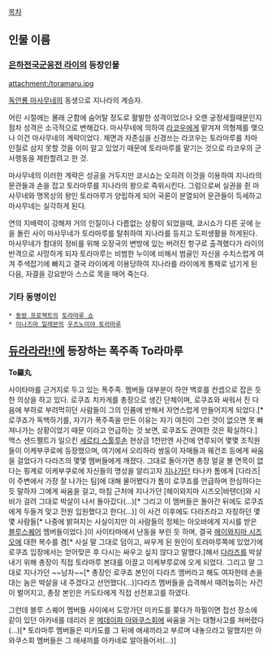 [[목차]]

== 인물 이름 ==
=== [[은하전국군웅전 라이]]의 등장인물 ===
attachment:/toramaru.jpg

[[독안룡 마사무네]]의 동생으로 지나라의 계승자.

어린 시절에는 몰래 군함에 숨어탈 정도로 활발한 성격이었으나 오랜 궁정세월때문인지 점차 성격은 소극적으로 변해갔다. 마사무네에 의하여 [[라코우]]에게 맡겨져 의형제를 맺으나 이건 마사무네의 계략이었다. 체면과 자존심을 신경쓰는 라코우는 토라마루를 차마 인질로 삼지 못할 것을 이미 알고 있었기 때문에 토라마루를 맡기는 것으로 라코우의 군사행동을 제한할려고 한 것. 

마사무네의 이러한 계략은 성공을 거두지만 쿄시쇼는 오히려 이것을 이용하여 지나라의 문관들과 손을 잡고 토라마루를 지나라의 왕으로 즉위시킨다. 그럼으로써 실권을 쥔 마사무네와 명목상의 왕인 토라마루가 양립하게 되어 국론이 분열되어 문관들이 득세하고 마사무네는 실각하게 된다. 

연의 지배력이 강해져 거의 인질이나 다름없는 상황이 되었을때, 쿄시쇼가 다른 곳에 눈을 돌린 사이 마사무네가 토라마루를 탈취하여 지나라를 등지고 도피생활을 하게된다. 마사무네가 함대의 정비를 위해 오장국의 변방에 있는 버려진 항구로 출격했다가 라이의 반격으로 사망하게 되자 토라마루는 비범한 누이에 비해서 범골인 자신을 수치스럽게 여겨 주색잡기에 빠지고 결국 라이에게 이용당하여 지나라를 라이에게 통채로 넘기게 된 다음, 자결을 강요받아 스스로 목을 매어 죽는다.

=== 기타 동명이인 ===
 * [[동방 프로젝트]]의 [[토라마루 쇼]]
 * [[이나즈마 일레븐]]의 [[우츠노미야 토라마루]]

== [[듀라라라!!]]에 등장하는 폭주족 To라마루 ==
'''To羅丸'''

사이타마를 근거지로 두고 있는 폭주족. 멤버들 대부분이 하얀 백호를 컨셉으로 잡은 듯한 의상을 하고 있다.
로쿠죠 치카게를 총장으로 생긴 단체이며, 로쿠죠와 싸워서 진 다음에 부하로 부려먹히던 사람들이 그의 인품에 반해서 자연스럽게 만들어지게 되었다.[* 로쿠죠가 독백하기를, 자기가 폭주족을 만든 이유는 자기 여친이 그런 것이 없으면 못 빠져나가는 상황이었기 때문 이라고 언급하는 것 보면, 로쿠죠도 관여한 것은 확실하다.]
맥스 샌드펠트가 일으킨 [[세르티 스툴루손]] 현상금 1천만엔 사건에 연루되어 몇몇 조직원들이 이케부쿠로에 등장했으며, 여기에서 오리하라 쌍둥이 자매들과 웨건조 등에게 싸움을 걸었다가 다라즈의 몇몇 멤버들에게 깨졌다. 그대로 돌아가면 총장 얼굴 볼 면목이 없다는 핑계로 이케부쿠로에 자신들의 명성을 알리고자 [[지나가던]] 타나카 톰에게 [다라즈|이 주변에서 가장 잘 나가는 팀]에 대해 물어봤다가 톰이 로쿠죠를 언급하며 한심하다는 듯 말하자 그에게 싸움을 걸고, 마침 근처에 지나가던 [헤이와지마 시즈오|바텐더]와 시비가 걸려 그대로 박살이 나서 돌아갔다(...)[* 그리고 이 멤버들은 돌아간 뒤에도 로쿠죠에게 두들겨 맞고 전원 입원했다고 한다(...)]
이 사건 이후에도 다라즈라고 자칭하던 몇몇 사람들[* 나중에 밝혀지는 사실이지만 이 사람들의 정체는 아오바에게 지시를 받은 [[블루스퀘어]] 멤버들이었다.]이 사이타마에서 난동을 부린 듯 하며, 결국 [[헤이와지마 시즈오]]에 대한 복수를 겸[* 사실 말 그대로 덤이고, 싸우게 된 원인이 토라마루쪽에 있었기에 로쿠죠 입장에서는 얻어맞은 후 다시는 싸우고 싶지 않다고 말했다.]해서 [[다라즈]]를 박살내기 위해 총장이 직접 토라마루 본대를 이끌고 이케부루로에 오게 되었다. 그리고 말 그대로 지나가던 ~~남자~~[* 총장인 로쿠죠 본인이 다라즈 멤버라고 해도 여자한테 손을 대는 놈은 박살을 내 주겠다고 선언했다(...)]다라즈 멤버들을 습격해서 때려눕히는 사건이 벌어지고, 총장 본인은 카도타에게 직접 선전포고를 하였다.

그런데 블루 스퀘어 멤버들 사이에서 도망가던 미카도를 쫒다가 하필이면 접선 장소에 같이 있던 아카네를 데리러 온 [[메데이파 아와쿠스회]]에 싸움을 거는 대형사고를 쳐버렸다(...)[* 토라마루 멤버들은 미카도를 그 뒤에 애새끼라고 부르며 내놓으라고 말했지만 아와쿠스회 멤버들은 그 애새끼를 아카네로 알아들어서(...)]

